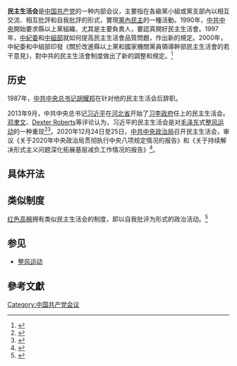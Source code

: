 '''民主生活会'''是[[中国共产党|中国共产党]]的一种内部会议，主要指在各級黨小組或黨支部內以相互交流、相互批評和自我批評的形式，實現[[黨內民主|黨內民主]]的一種活動。1990年，[[中共中央|中共中央]]開始要求縣以上黨組織、尤其是主要負責人，要認真開好民主生活會。1997年，[[中紀委|中紀委]]和[[中組部|中組部]]就如何提高民主生活會品質問題，作出新的規定。2000年，中紀委和中組部印發《關於改進縣以上黨和國家機關黨員領導幹部民主生活會的若干意見》，對中共的民主生活會制度做出了新的調整和規定。<ref>{{Cite web |url = http://www.observer-taipei.com/article.php?id=344 |title = 民主生活會與中共黨內民主制度 |author = 李龍 |date = June 2014 |language = zh-tw |accessdate = June 12, 2015 |archive-date = 2015-06-13 |archive-url = https://web.archive.org/web/20150613111400/http://www.observer-taipei.com/article.php?id=344 |dead-url = no }}</ref>

== 历史 ==
1987年，[[中共中央总书记|中共中央总书记]][[胡耀邦|胡耀邦]]在针对他的民主生活会后辞职。

2013年9月，中共中央总书记[[习近平|习近平]]在[[河北省|河北省]]开始了[[习李体制|习李政府]]任上的民主生活会。[[邓聿文|邓聿文]]、[[Dexter_Roberts|Dexter Roberts]]等评论认为，习近平的民主生活会是对[[毛泽东|毛泽东]]式[[整风运动|整风运动]]的一种重现<ref>{{Cite web |url=http://www.ftchinese.com/story/001052812 |author=邓聿文 |title=中共批评与自我批评的“神话” |work=[[金融时报_(英国)|金融时报]]中文網|date=2013-10-09|accessdate=2013-10-12 |archive-date=2013-10-12 |archive-url=https://web.archive.org/web/20131012132702/http://www.ftchinese.com/story/001052812 |dead-url=no }}</ref><ref>{{Cite web |url=http://www.businessweek.com/articles/2013-10-03/china-president-xi-jinping-revives-self-criticism-sessions-in-maoism-lite |author=Dexter Roberts |title=Xi Jinping Is No Fun  |work=[[商业周刊|商业周刊]]|date=2013-10-03|accessdate=2013-10-12 |archive-date=2013-10-07 |archive-url=https://web.archive.org/web/20131007034422/http://www.businessweek.com/articles/2013-10-03/china-president-xi-jinping-revives-self-criticism-sessions-in-maoism-lite |dead-url=no }}</ref>。2020年12月24日至25日，[[中共中央政治局|中共中央政治局]]召开民主生活会，审议《关于2020年中央政治局贯彻执行中央八项规定情况的报告》和《关于持续解决形式主义问题深化拓展基层减负工作情况的报告》<ref>{{cite news |title=中共中央政治局召开民主生活会 习近平主持会议并发表重要讲话 |url=http://www.xinhuanet.com/politics/2020-12/25/c_1126908944.htm |work=[[新華網|新華網]] |accessdate=2020-12-26 |archive-date=2020-12-30 |archive-url=https://web.archive.org/web/20201230134505/http://www.xinhuanet.com/politics/2020-12/25/c_1126908944.htm |dead-url=no }}</ref>。

==具体开法==

== 类似制度 ==
[[红色高棉|红色高棉]]拥有类似民主生活会的制度，即以自我批评为形式的政治活动。<ref>{{Cite web |url=http://history.news.163.com/08/0328/09/4844BO6900011248.html |title=红色高棉的恐怖：戴眼镜的全消灭 |access-date=2014-03-05 |archive-url=https://web.archive.org/web/20130325115048/http://history.news.163.com/08/0328/09/4844BO6900011248.html |archive-date=2013-03-25 |dead-url=yes }}</ref>{{Failed verification}}{{or}}

== 参见 ==
*[[整风运动|整风运动]]

== 參考文獻 ==
<references/>

[[Category:中国共产党会议|Category:中国共产党会议]]